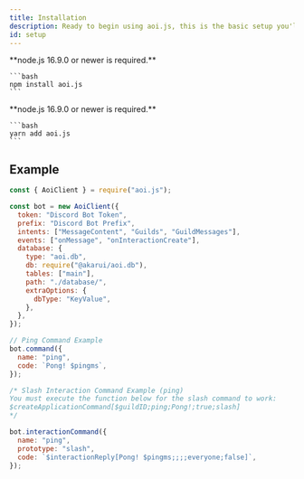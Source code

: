 ```yaml
---
title: Installation
description: Ready to begin using aoi.js, this is the basic setup you'll need to begin using aoi.js.
id: setup
---
```



<Tabs>
  <TabItem label="npm">
    **node.js 16.9.0 or newer is required.**

    ```bash
    npm install aoi.js
    ```

  </TabItem >
  <TabItem label="yarn">
    **node.js 16.9.0 or newer is required.**

    ```bash
    yarn add aoi.js
    ```

  </TabItem>
</Tabs>

## Example

```javascript title="index.js"
const { AoiClient } = require("aoi.js");

const bot = new AoiClient({
  token: "Discord Bot Token",
  prefix: "Discord Bot Prefix",
  intents: ["MessageContent", "Guilds", "GuildMessages"],
  events: ["onMessage", "onInteractionCreate"],
  database: {
    type: "aoi.db",
    db: require("@akarui/aoi.db"),
    tables: ["main"],
    path: "./database/",
    extraOptions: {
      dbType: "KeyValue",
    },
  },
});

// Ping Command Example
bot.command({
  name: "ping",
  code: `Pong! $pingms`,
});

/* Slash Interaction Command Example (ping)
You must execute the function below for the slash command to work:
$createApplicationCommand[$guildID;ping;Pong!;true;slash]
*/

bot.interactionCommand({
  name: "ping",
  prototype: "slash",
  code: `$interactionReply[Pong! $pingms;;;;everyone;false]`,
});
```
